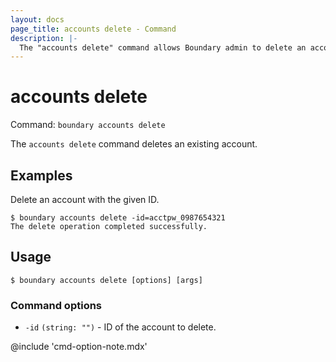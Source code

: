 ```yaml
---
layout: docs
page_title: accounts delete - Command
description: |-
  The "accounts delete" command allows Boundary admin to delete an account resource.
---
```


# accounts delete

Command: `boundary accounts delete`

The `accounts delete` command deletes an existing account.


## Examples

Delete an account with the given ID. 

```shell-session
$ boundary accounts delete -id=acctpw_0987654321
The delete operation completed successfully.
```

## Usage

<CodeBlockConfig hideClipboard>

```shell-session
$ boundary accounts delete [options] [args]
```

</CodeBlockConfig>


### Command options

- `-id` `(string: "")` - ID of the account to delete.

@include 'cmd-option-note.mdx'